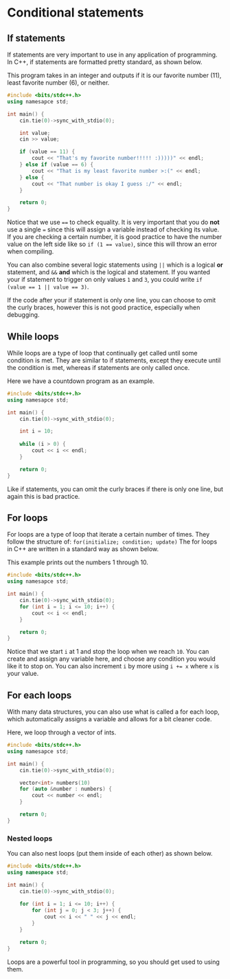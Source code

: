 # Conditional statements

## If statements

If statements are very important to use in any application of programming.
In C++, if statements are formatted pretty standard, as shown below.

This program takes in an integer and outputs if it is our favorite number (11), least favorite number (6), or neither.

```c++
#include <bits/stdc++.h>
using namesapce std;

int main() {
    cin.tie(0)->sync_with_stdio(0);

    int value;
    cin >> value;

    if (value == 11) {
        cout << "That's my favorite number!!!!! :)))))" << endl;
    } else if (value == 6) {
        cout << "That is my least favorite number >:(" << endl;
    } else {
        cout << "That number is okay I guess :/" << endl;
    }

    return 0;
}
```

Notice that we use ``==`` to check equality.  It is very important that you do **not** use a single `=` since this will assign a variable instead of checking its value.
If you are checking a certain number, it is good practice to have the number value on the left side like so `if (1 == value)`, since this will throw an error when compiling.

You can also combine several logic statements using `||` which is a logical **or** statement, and `&&` **and** which is the logical and statement.
If you wanted your if statement to trigger on only values `1` and `3`, you could write `if (value == 1 || value == 3)`.

If the code after your if statement is only one line, you can choose to omit the curly braces, however this is not good practice, especially when debugging.

## While loops

While loops are a type of loop that continually get called until some condition is met.
They are similar to if statements, except they execute until the condition is met, whereas if statements are only called once.

Here we have a countdown program as an example.


```c++
#include <bits/stdc++.h>
using namesapce std;

int main() {
    cin.tie(0)->sync_with_stdio(0);

    int i = 10;
    
    while (i > 0) {
        cout << i << endl;
    }

    return 0;
}
```

Like if statements, you can omit the curly braces if there is only one line, but again this is bad practice.


## For loops

For loops are a type of loop that iterate a certain number of times.
They follow the structure of: `for(initialize; condition; update)`
The for loops in C++ are written in a standard way as shown below.

This example prints out the numbers 1 through 10.

```c++
#include <bits/stdc++.h>
using namesapce std;

int main() {
    cin.tie(0)->sync_with_stdio(0);
    for (int i = 1; i <= 10; i++) {
        cout << i << endl;
    }

    return 0;
}
```

Notice that we start `i` at 1 and stop the loop when we reach `10`.  You can create and assign any variable here, and choose any condition you would like it to stop on.
You can also increment `i` by more using `i += x` where `x` is your value.

## For each loops

With many data structures, you can also use what is called a for each loop, which automatically assigns a variable and allows for a bit cleaner code.

Here, we loop through a vector of ints.
```c++
#include <bits/stdc++.h>
using namesapce std;

int main() {
    cin.tie(0)->sync_with_stdio(0);

    vector<int> numbers(10)
    for (auto &number : numbers) {
        cout << number << endl;
    }

    return 0;
}
```

### Nested loops
You can also nest loops (put them inside of each other) as shown below.

```c++
#include <bits/stdc++.h>
using namespace std;

int main() {
    cin.tie(0)->sync_with_stdio(0);
    
    for (int i = 1; i <= 10; i++) {
        for (int j = 0; j < 3; j++) {
            cout << i << " " << j << endl;
        }
    }

    return 0;
}
```

Loops are a powerful tool in programming, so you should get used to using them.


